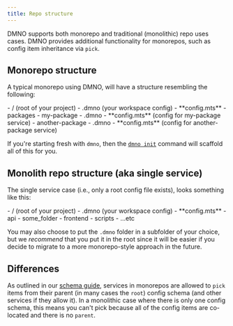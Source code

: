 ```yaml
---
title: Repo structure
---
```



DMNO supports both monorepo and traditional (monolithic) repo uses cases. DMNO provides additional functionality for monorepos, such as config item inheritance via `pick`. 

## Monorepo structure

A typical monorepo using DMNO, will have a structure resembling the following: 

 <FileTree>
    - / (root of your project)
      - .dmno (your workspace config)
        - **config.mts**
      - packages
        - my-package
          - .dmno 
            - **config.mts** (config for my-package service)
        - another-package
          - .dmno
            - **config.mts** (config for another-package service)
</ FileTree>

If you're starting fresh with `dmno`, then the [`dmno init`](/docs/reference/cli/init) command will scaffold all of this for you. 

## Monolith repo structure (aka single service)

The single service case (i.e., only a root config file exists), looks something like this: 

 <FileTree>
    - / (root of your project)
      - .dmno (your workspace config)
        - **config.mts**
      - api
      - some_folder
      - frontend
      - scripts
      - ...etc
</ FileTree>

You may also choose to put the `.dmno` folder in a subfolder of your choice, but we _recommend_ that you put it in the root since it will be easier if you decide to migrate to a more monorepo-style approach in the future. 

## Differences

As outlined in our [schema guide](/docs/guides/schema), services in monorepos are allowed to `pick` items from their parent (in many cases the `root`) config schema (and other services if they allow it). In a monolithic case where there is only one config schema, this means you can't pick because all of the config items are co-located and there is no `parent`. 
